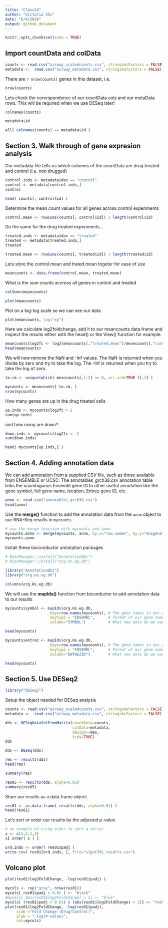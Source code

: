 ```yaml
---
title: "Class14"
author: "Victoria Shi"
date: "6/4/2019"
output: github_document
---
```


```r
knitr::opts_chunk$set(echo = TRUE)
```

## Import countData and colData

```r
counts <- read.csv("airway_scaledcounts.csv", stringsAsFactors = FALSE, row.names=1)
metadata <-  read.csv("airway_metadata.csv", stringsAsFactors = FALSE)
```

There are `r nrow(counts)` genes in this dataset, i.e.

```r
nrow(counts)
```

Lets check the correspondence of our countData cols and our metaData rows. This will be required when we use DESeq later!

```r
colnames(counts)
```

```r
metadata$id
```

```r
all( colnames(counts) == metadata$id )
```


## Section 3. Walk through of gene expresion analysis

Our metadata file tells us which columns of the countData are drug treated and control (i.e. non drugged)

```r
control.inds <- metadata$dex == "control"
control <- metadata[control.inds,]
control
```


```r
head( counts[, control$id] )
```

Determine the mean count values for all genes across control experiments

```r
control.mean <- rowSums(counts[, control$id]) / length(control$id)
```

Do the same for the drug treated experiments...

```r
treated.inds <- metadata$dex == "treated"
treated <- metadata[treated.inds,]
treated
```

```r
treated.mean <- rowSums(counts[, treated$id]) / length(treated$id)
```


Lets store the control.mean and trated.mean togeter for ease of use 
```r
meancounts <- data.frame(control.mean, treated.mean)
```

What is the sum counts accross all genes in control and treated

```r
colSums(meancounts)
```

```r
plot(meancounts)
```

Plot on a log-log scale so we can see our data
```r
plot(meancounts, log="xy")
```

Here we calculate log2foldchange, add it to our meancounts data.frame and inspect the results either with the head() or the View() function for example.

```r
meancounts$log2fc <- log2(meancounts[,"treated.mean"]/meancounts[,"control.mean"])
head(meancounts)
```

We will now remove the NaN and -Inf values.
The NaN is returned when you divide by zero and try to take the log. The -Inf is returned when you try to take the log of zero. 

```r
to.rm <- unique(which( meancounts[,1:2] == 0, arr.ind=TRUE )[,1] )
```

```r
mycounts <- meancounts[-to.rm, ]
nrow(mycounts)
```

How many genes are up in the drug treated cells 

```r
up.inds <- mycounts$log2fc > 2
sum(up.inds)
```

and how many are down?

```r
down.inds <- mycounts$log2fc < -2
sum(down.inds)
```


```r
head( mycounts[up.inds,] )
```


## Section 4. Adding annotation data

We can add annotation from a supplied CSV file, such as those available from ENSEMBLE or UCSC. The annotables_grch38.csv annotation table links the unambiguous Ensembl gene ID to other useful annotation like the gene symbol, full gene name, location, Entrez gene ID, etc.


```r
anno <- read.csv("annotables_grch38.csv")
head(anno)
```

Use the **merge()** function to add the annotation data from the `anno` object to our RNA-Seq results in `mycounts`

```r
# use the merge function with mycounts and anno
mycounts.anno <- merge(mycounts, anno, by.x="row.names", by.y="ensgene")
mycounts.anno
```


Install these bioconductor annotation packages
```r
# BiocManager::install("AnnotationDbi")
# BiocManager::install("org.Hs.eg.db")
```

```r
library("AnnotationDbi")
library("org.Hs.eg.db")
```

```r
columns(org.Hs.eg.db)
```

We will use the **mapIds()** function from biconductor to add annotation data to our results

```r
mycounts$symbol <- mapIds(org.Hs.eg.db, 
                    keys=row.names(mycounts), # The gene names in our dataset
                    keytype = "ENSEMBL",      # Format of our gene names
                    column="SYMBOL")          # What new data do we want to add
```

```r
head(mycounts)
```

```r
mycounts$entrez <- mapIds(org.Hs.eg.db, 
                    keys=row.names(mycounts), # The gene names in our dataset
                    keytype = "ENSEMBL",      # Format of our gene names
                    column="ENTREZID")        # What new data do we want to add
```


```r
head(mycounts)
```

## Section 5. Use DESeq2 

```r
library("DESeq2")
```

Setup the object needed for DESeq analysis

```r
counts <- read.csv("airway_scaledcounts.csv", stringsAsFactors = FALSE)
metadata <-  read.csv("airway_metadata.csv", stringsAsFactors = FALSE)
```

```r
dds <- DESeqDataSetFromMatrix(countData=counts, 
                              colData=metadata, 
                              design=~dex, 
                              tidy=TRUE)
dds
```

```r
dds <- DESeq(dds)
```

```r
res <- results(dds)
head(res)
```

```r
summary(res)
```

```r
res05 <- results(dds, alpha=0.05)
summary(res05)
```

Store our results as a data.frame object
```r
res01 <- as.data.frame( results(dds, alpha=0.01) )
head(res01)
```

Let's sort or order our results by the adjusted p-value

```r
# an example of using order to sort a vector
x <- c(5,4,1,2)
x[ order( x ) ]
```

```r
ord.inds <- order( res01$padj )
write.csv( res01[ord.inds, ], file="signif01_results.csv")
```


## Volcano plot

```r
plot(res01$log2FoldChange, -log(res01$padj) )
```


```r
mycols <- rep("gray", nrow(res01))
mycols[ res01$padj < 0.01 ] <- "black"
#mycols[ abs(res01$log2FoldChange) > 2] <- "blue"
mycols[ (res01$padj < 0.01) & (abs(res01$log2FoldChange) > 2)] <- "red"
plot(res01$log2FoldChange, -log(res01$padj), 
     xlab ="Fold Change (Drug/Control)",
     ylab = "-log(P-value)",
     col=mycols)
```